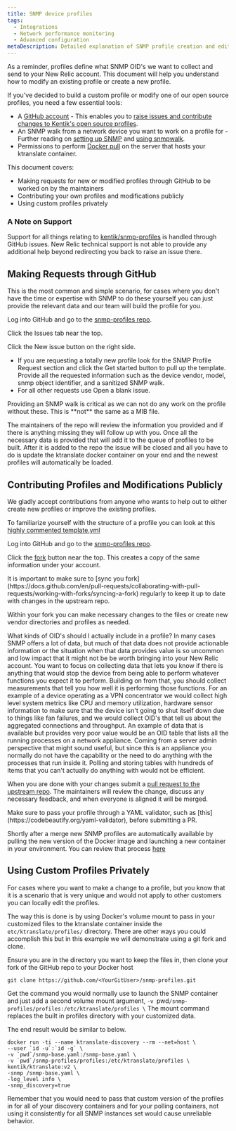 ```yaml
---
title: SNMP device profiles
tags:
  - Integrations
  - Network performance monitoring
  - Advanced configuration
metaDescription: Detailed explanation of SNMP profile creation and editing.
---
```


As a reminder, profiles define what SNMP OID's we want to collect and send to your New Relic account. This document will help you understand how to modify an existing profile or create a new profile.

<Intro>

If you've decided to build a custom profile or modify one of our open source profiles, you need a few essential tools:

- A [GitHub account](https://github.com/) - This enables you to [raise issues and contribute changes to Kentik's open source profiles](https://github.com/kentik/snmp-profiles).
- An SNMP walk from a network device you want to work on a profile for - Further reading on [setting up SNMP](https://docs.newrelic.com/docs/network-performance-monitoring/setup-performance-monitoring/snmp-performance-monitoring/) and [using snmpwalk](https://docs.newrelic.com/docs/network-performance-monitoring/troubleshooting/snmp-walk/).
- Permissions to perform [Docker pull](https://docs.docker.com/engine/reference/commandline/pull/) on the server that hosts your ktranslate container.

</Intro>

This document covers:

- Making requests for new or modified profiles through GitHub to be worked on by the maintainers
- Contributing your own profiles and modifications publicly
- Using custom profiles privately 

### A Note on Support

Support for all things relating to [kentik/snmp-profiles](https://github.com/kentik/snmp-profiles) is handled through GitHub issues. New Relic technical support is not able to provide any additional help beyond redirecting you back to raise an issue there.

## Making Requests through GitHub

This is the most common and simple scenario, for cases where you don't have the time or expertise with SNMP to do these yourself you can just provide the relevant data and our team will build the profile for you.

<Steps>

<Step>

Log into GitHub and go to the [snmp-profiles repo](https://github.com/kentik/snmp-profiles).
    
Click the Issues tab near the top.
  
Click the New issue button on the right side.

</Step>

<Step>

- If you are requesting a totally new profile look for the SNMP Profile Request section and click the Get started button to pull up the template. Provide all the requested information such as the device vendor, model, snmp object identifier, and a sanitized SNMP walk.
- For all other requests use Open a blank issue.  

<Callout variant="tip">
  Providing an SNMP walk is critical as we can not do any work on the profile without these.  This is **not** the same as a MIB file.
</Callout>
  
</Step>

<Step>

The maintainers of the repo will review the information you provided and if there is anything missing they will follow up with you.  Once all the necessary data is provided that will add it to the queue of profiles to be built.  After it is added to the repo the issue will be closed and all you have to do is update the ktranslate docker container on your end and the newest profiles will automatically be loaded.

</Step>

</Steps>

## Contributing Profiles and Modifications Publicly

We gladly accept contributions from anyone who wants to help out to either create new profiles or improve the existing profiles.

<Steps>

<Step>

To familiarize yourself with the structure of a profile you can look at this [highly commented template.yml](https://github.com/kentik/snmp-profiles/blob/main/profiles/kentik_snmp/_template.yml)

</Step>

<Step>

Log into GitHub and go to the [snmp-profiles repo](https://github.com/kentik/snmp-profiles).
    
Click the [fork](https://docs.github.com/en/get-started/quickstart/fork-a-repo) button near the top.  This creates a copy of the same information under your account.

<Callout variant="tip">
  It is important to make sure to [sync you fork](https://docs.github.com/en/pull-requests/collaborating-with-pull-requests/working-with-forks/syncing-a-fork) regularly to keep it up to date with changes in the upstream repo.
</Callout>

</Step>

<Step>

Within your fork you can make necessary changes to the files or create new vendor directories and profiles as needed.  
  
<Callout variant="tip">
  What kinds of OID's should I actually include in a profile?
  In many cases SNMP offers a lot of data, but much of that data does not provide actionable information or the situation when that data provides value is so uncommon and low impact that it might not be be worth bringing into your New Relic account.
  You want to focus on collecting data that lets you know if there is anything that would stop the device from being able to perform whatever functions you expect it to perform.  Building on from that, you should collect measurements that tell you how well it is performing those functions.
  For an example of a device operating as a VPN concentrator we would collect high level system metrics like CPU and memory utilization, hardware sensor information to make sure that the device isn't going to shut itself down due to things like fan failures, and we would collect OID's that tell us about the aggregated connections and throughput.
  An example of data that is available but provides very poor value would be an OID table that lists all the running processes on a network appliance.  Coming from a server admin perspective that might sound useful, but since this is an appliance you normally do not have the capability or the need to do anything with the processes that run inside it.  Polling and storing tables with hundreds of items that you can't actually do anything with would not be efficient.
</Callout>

</Step>

<Step>

When you are done with your changes submit a [pull request to the upstream repo](https://docs.github.com/en/pull-requests/collaborating-with-pull-requests/proposing-changes-to-your-work-with-pull-requests/creating-a-pull-request).  The maintainers will review the change, discuss any necessary feedback, and when everyone is aligned it will be merged.
  
<Callout variant="tip">
  Make sure to pass your profile through a YAML validator, such as [this](https://codebeautify.org/yaml-validator), before submitting a PR.
</Callout>
  
</Step>
  
<Step>

Shortly after a merge new SNMP profiles are automatically available by pulling the new version of the Docker image and launching a new container in your environment.
You can review that process [here](https://docs.newrelic.com/docs/network-performance-monitoring/setup-performance-monitoring/snmp-performance-monitoring/#manual-setup)

</Step>

</Steps>

## Using Custom Profiles Privately

For cases where you want to make a change to a profile, but you know that it is a scenario that is very unique and would not apply to other customers you can locally edit the profiles.

The way this is done is by using Docker's volume mount to pass in your customized files to the ktranslate container inside the `etc/ktranslate/profiles/` directory.
There are other ways you could accomplish this but in this example we will demonstrate using a git fork and clone.
<Steps>
  
<Step>

Ensure you are in the directory you want to keep the files in, then clone your fork of the GitHub repo to your Docker host

```pwd
git clone https://github.com/<YourGitUser>/snmp-profiles.git
```
  
</Step>
  
<Step>

Get the command you would normally use to launch the SNMP container and just add a second volume mount argument, 
  `-v `pwd`/snmp-profiles/profiles:/etc/ktranslate/profiles \`
The mount command replaces the built in profiles directory with your customized data.

The end result would be similar to below.

```
docker run -ti --name ktranslate-discovery --rm --net=host \
--user `id -u`:`id -g` \
-v `pwd`/snmp-base.yaml:/snmp-base.yaml \
-v `pwd`/snmp-profiles/profiles:/etc/ktranslate/profiles \
kentik/ktranslate:v2 \
-snmp /snmp-base.yaml \
-log_level info \
-snmp_discovery=true
```

<Callout variant="tip">
  Remember that you would need to pass that custom version of the profiles in for all of your discovery containers and for your polling containers, not using it consistently for all SNMP instances set would cause unreliable behavior.
</Callout>
</Step>

</Steps>
